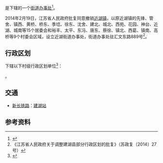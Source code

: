 {{中国乡级行政区|32/09/25/001/000}}

'''{{PAGENAMEBASE}}'''是{{PRC admin/fullname|32/09/25/001/000|3}}下辖的一个[[街道办事处|街道办事处]]<ref>{{PRC admin/ref sgc|{{PRC admin/parent|32/09/25/001/000}}}}</ref>。

2014年2月19日，江苏省人民政府批复同意撤销[[近湖镇|近湖镇]]，以原近湖镇的先锋、管舍、镇西、黄桥、桥东、季埝、徐东、沈舍、建北、城北、西苑、花园、神台、近湖、城南等15个居委会和裕丰、太平、东冯、唐东、蔡徐、镇北、西葛、镇南、高桥等9个村委会区域，设立近湖街道办事处，街道办事处驻汇文东路889号<ref>《江苏省人民政府关于调整建湖县部分行政区划的批复》（苏政复〔2014〕27号）</ref>。

== 行政区划 ==
{{PAGENAMEBASE}}下辖以下村级行政区划单位<ref>{{PRC admin/ref sgc|32/09/25/001/000}}</ref>：

{{PRC admin/children|32/09/25/001/000}}。

== 交通 ==
* {{rint|cn|rail}}[[新长铁路|新长铁路]]：[[建湖站|建湖站]]

== 参考资料 ==
{{reflist}}

{{PRC admin/navcat|32/09/25/001/000}}
